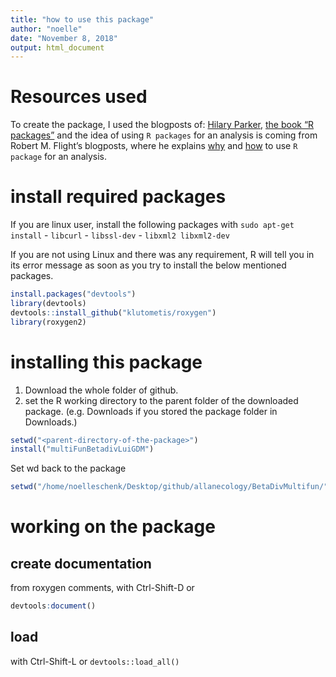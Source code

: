 ```yaml
---
title: "how to use this package"
author: "noelle"
date: "November 8, 2018"
output: html_document
---
```


# Resources used
To create the package, I used the blogposts of: [Hilary Parker](https://hilaryparker.com/2014/04/29/writing-an-r-package-from-scratch/), [the book "R packages"](http://r-pkgs.had.co.nz/) and the idea of using `R packages` for an analysis is coming from Robert M. Flight's blogposts, where he explains [why](http://rmflight.github.io/post/analyses-as-packages/) and [how](http://rmflight.github.io/post/vignette-analysis/) to use `R package` for an analysis.

# install required packages
If you are linux user, install the following packages with `sudo apt-get install`
- `libcurl`
- `libssl-dev`
- `libxml2 libxml2-dev`

If you are not using Linux and there was any requirement, R will tell you in its error message as soon as you try to install the below mentioned packages.
```r
install.packages("devtools")
library(devtools)
devtools::install_github("klutometis/roxygen")
library(roxygen2)
```


# installing this package
1. Download the whole folder of github.
2. set the R working directory to the parent folder of the downloaded package. (e.g. Downloads if you stored the package folder in Downloads.)
```r
setwd("<parent-directory-of-the-package>")
install("multiFunBetadivLuiGDM")
```

Set wd back to the package
```r
setwd("/home/noelleschenk/Desktop/github/allanecology/BetaDivMultifun/")
```


# working on the package
## create documentation
from roxygen comments, with Ctrl-Shift-D or
```r
devtools:document()
```

## load
with Ctrl-Shift-L or `devtools::load_all()`



